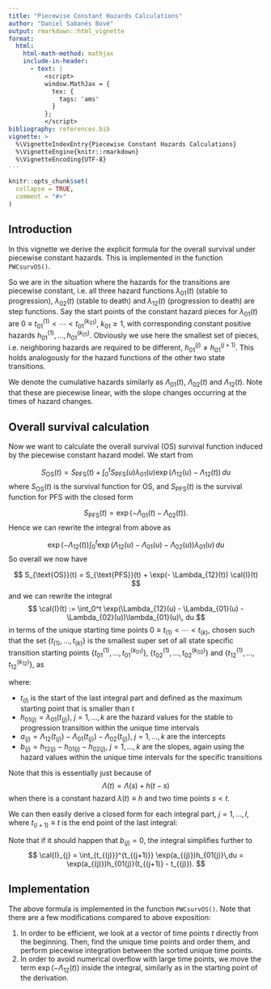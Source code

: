 ```yaml
---
title: "Piecewise Constant Hazards Calculations"
author: "Daniel Sabanés Bové"
output: rmarkdown::html_vignette
format:
  html:
    html-math-method: mathjax
    include-in-header:
      - text: |
          <script>
          window.MathJax = {
            tex: {
              tags: 'ams'
            }
          };
          </script>
bibliography: references.bib
vignette: >
  %\VignetteIndexEntry{Piecewise Constant Hazards Calculations}
  %\VignetteEngine{knitr::rmarkdown}
  %\VignetteEncoding{UTF-8}
---
```


```r
knitr::opts_chunk$set(
  collapse = TRUE,
  comment = "#>"
)
```

## Introduction

In this vignette we derive the explicit formula for the overall survival under
piecewise constant hazards. This is implemented in the function `PWCsurvOS()`.

So we are in the situation where the hazards for the transitions are piecewise constant,
i.e. all three hazard functions $\lambda_{01}(t)$ (stable to progression), $\lambda_{02}(t)$ 
(stable to death) and $\lambda_{12}(t)$ (progression to death) are step functions.
Say the start points of the constant hazard pieces for $\lambda_{01}(t)$ are $0 \equiv t_{01}^{(1)} < \dotsb < t_{01}^{(k_{01})}$, $k_{01} \geq 1$, with corresponding constant positive hazards $h_{01}^{(1)}, \dotsc, h_{01}^{(k_{01})}$. Obviously we use here the smallest set of pieces, i.e. neighboring hazards are required
to be different, $h_{01}^{(j)} \neq h_{01}^{(j+1)}$.
This holds analogously for the hazard functions of the other two state transitions.

We denote the cumulative hazards similarly as $\Lambda_{01}(t)$, $\Lambda_{02}(t)$ and
$\Lambda_{12}(t)$. Note that these are piecewise linear, with the slope changes occurring at the times of hazard changes.

## Overall survival calculation

Now we want to calculate the overall survival (OS) survival function 
induced by the piecewise constant hazard model. We start from

$$
S_{\text{OS}}(t) 
= S_{\text{PFS}}(t) + \int_0^t S_{\text{PFS}}(u) \lambda_{01}(u)\exp(\Lambda_{12}(u) - \Lambda_{12}(t))\, du
$$
where $S_{\text{OS}}(t)$ is the survival function for OS, and $S_{\text{PFS}}(t)$ is the 
survival function for PFS with the closed form

$$
S_{\text{PFS}}(t) = \exp(- \Lambda_{01}(t) - \Lambda_{02}(t)).
$$
Hence we can rewrite the integral from above as

$$
\exp(- \Lambda_{12}(t)) \int_0^t \exp(\Lambda_{12}(u) - \Lambda_{01}(u) - \Lambda_{02}(u))\lambda_{01}(u)\, du
$$
So overall we now have

$$
S_{\text{OS}}(t) 
= S_{\text{PFS}}(t) + \exp(- \Lambda_{12}(t)) \cal{I}(t)
$$
and we can rewrite the integral
$$
\cal{I}(t) := \int_0^t \exp(\Lambda_{12}(u) - \Lambda_{01}(u) - \Lambda_{02}(u))\lambda_{01}(u)\, du
$$
in terms of the unique starting time points $0 \equiv t_{(1)} < \dotsb < t_{(k)}$, chosen such that
the set $\{t_{(1)}, \dotsc, t_{(k)}\}$ is the smallest super set of all state specific transition starting points $\{t_{01}^{(1)}, \dotsc, t_{01}^{(k_{01})}\}$, $\{t_{02}^{(1)}, \dotsc, t_{02}^{(k_{02})}\}$ and $\{t_{12}^{(1)}, \dotsc, t_{12}^{(k_{12})}\}$, as

\begin{align}
\cal{I}(t) = 
&\int_{t_{(1)}}^{t_{(2)}} \exp(a_{(1)} + b_{(1)}(u - t_{(1)}))h_{01(1)}\,du \\
&+ \dotsb + \\
&\int_{t_{(l)}}^{t} \exp(a_{(l)} + b_{(l)}(u - t_{(l)}))h_{01(l)}\,du,
\end{align}
where:

- $t_{(l)}$ is the start of the last integral part and defined as the maximum starting point that is smaller than $t$
- $h_{01(j)} = \lambda_{01}(t_{(j)})$, $j=1, \dotsc, k$ are the hazard values for the stable to progression transition within the unique time intervals
- $a_{(j)} = \Lambda_{12}(t_{(j)}) - \Lambda_{01}(t_{(j)}) - \Lambda_{02}(t_{(j)})$, $j=1, \dotsc, k$ are the intercepts
- $b_{(j)} = h_{12(j)} - h_{01(j)} - h_{02(j)}$, $j=1, \dotsc, k$ are the slopes, again using the hazard values within the unique time intervals for the specific transitions

Note that this is essentially just because of 
$$
\Lambda(t) = \Lambda(s) + h (t-s)
$$
when there is a constant hazard $\lambda(t) \equiv h$ and two time points $s<t$.

We can then easily derive a closed form for each integral part, $j = 1, \dotsc, l$, where
$t_{(l+1)}\equiv t$ is the end point of the last integral:

\begin{align}
\cal{I}_{j} 
&= \int_{t_{(j)}}^{t_{(j+1)}} \exp(a_{(j)} + b_{(j)}(u - t_{(j)}))h_{01(j)}\,du\\
&= \exp(a_{(j)} - b_{(j)}t_{(j)})h_{01(j)}
\int_{t_{(j)}}^{t_{(j+1)}} \exp(b_{(j)}u)\,du\\
&= \exp(a_{(j)} - b_{(j)}t_{(j)})h_{01(j)}
\left[ 
b_{(j)}^{-1}\exp(b_{(j)}u)
\right]_{t_{(j)}}^{t_{(j+1)}}\\
&= 
\frac{h_{01(j)}}{b_{(j)}}
\exp(a_{(j)} - b_{(j)}t_{(j)})
(\exp(b_{(j)}t_{(j+1)}) - \exp(b_{(j)}t_{(j)}))\\
&=
\frac{h_{01(j)}}{b_{(j)}}
\exp(a_{(j)})
(\exp(b_{(j)}(t_{(j+1)} - t_{(j)})) - 1)
\end{align}

Note that if it should happen that $b_{(j)} = 0$, the integral simplifies further to
$$
\cal{I}_{j} 
= \int_{t_{(j)}}^{t_{(j+1)}} \exp(a_{(j)})h_{01(j)}\,du
= \exp(a_{(j)})h_{01(j)}(t_{(j+1)} - t_{(j)}).
$$

## Implementation

The above formula is implemented in the function `PWCsurvOS()`. Note that there 
are a few modifications compared to above exposition:

1. In order to be efficient, we look at a vector of time points $t$ directly from 
the beginning. Then, find the unique time points and order them, and perform piecewise
integration between the sorted unique time points.
1. In order to avoid numerical overflow with large time points, we move the term
$\exp(- \Lambda_{12}(t))$ inside the integral, similarly as in the starting point of 
the derivation.
